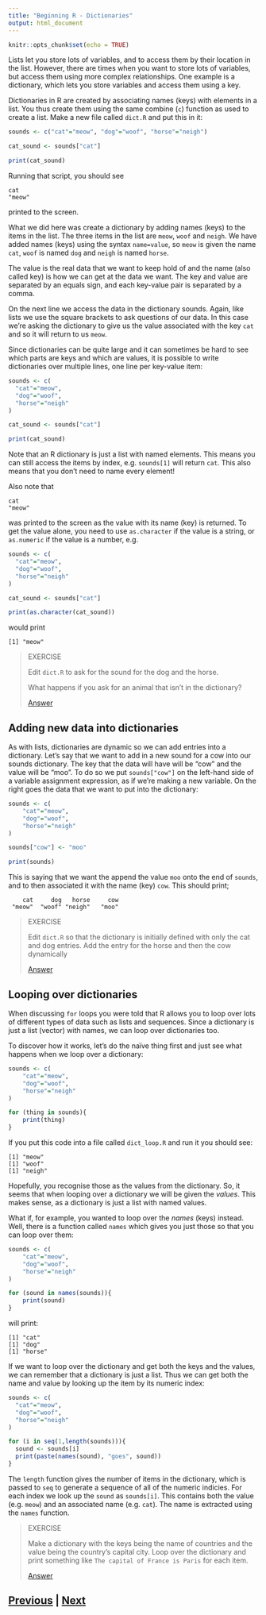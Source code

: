 ```yaml
---
title: "Beginning R - Dictionaries"
output: html_document
---
```


```r
knitr::opts_chunk$set(echo = TRUE)
```

Lists let you store lots of variables, and to access them by their location 
in the list. However, there are times when you want to store lots of variables, 
but access them using more complex relationships. One example is a dictionary, 
which lets you store variables and access them using a key.

Dictionaries in R are created by associating names (keys) with elements
in a list. You thus create them using the same combine (`c`) function 
as used to create a list.  Make a new file called `dict.R` and put this in it:

```R
sounds <- c("cat"="meow", "dog"="woof", "horse"="neigh")

cat_sound <- sounds["cat"]

print(cat_sound)
```

Running that script, you should see 

```   
cat 
"meow" 
```

printed to the screen.

What we did here was create a dictionary by adding names (keys) to the items
in the list. The three items in the list are `meow`, `woof` and `neigh`. We have
added names (keys) using the syntax `name=value`, so `meow` is given the name `cat`,
`woof` is named `dog` and `neigh` is named `horse`.

The value is the real data that we want to keep hold of and the name (also called key) 
is how we can get at the data we want. The key and value are separated by an
equals sign, and each key-value pair is separated by a comma.

On the next line we access the data in the dictionary sounds. Again, 
like lists we use the square brackets to ask questions of our data. In 
this case we're asking the dictionary to give us the value associated with 
the key `cat` and so it will return to us `meow`.

Since dictionaries can be quite large and it can sometimes be hard to see 
which parts are keys and which are values, it is possible to write 
dictionaries over multiple lines, one line per key-value item:

```R
sounds <- c(
  "cat"="meow", 
  "dog"="woof", 
  "horse"="neigh"
)

cat_sound <- sounds["cat"]

print(cat_sound)
```

Note that an R dictionary is just a list with named elements. This means you
can still access the items by index, e.g. `sounds[1]` will return `cat`.
This also means that you don't need to name every element!

Also note that 

```
cat
"meow"
```

was printed to the screen as the value with its name (key) is returned.
To get the value alone, you need to use `as.character` if the value
is a string, or `as.numeric` if the value is a number, e.g.

```R
sounds <- c(
  "cat"="meow",
  "dog"="woof",
  "horse"="neigh"
)

cat_sound <- sounds["cat"]

print(as.character(cat_sound))
```

would print

```
[1] "meow"
```

> EXERCISE
>
> Edit `dict.R` to ask for the sound for the dog and the horse.
> 
> What happens if you ask for an animal that isn't in the dictionary?
>
> [Answer](dictionaries_answer01.html)

## Adding new data into dictionaries

As with lists, dictionaries are dynamic so we can add entries into a dictionary.
Let's say that we want to add in a new sound for a cow into our sounds dictionary. 
The key that the data will have will be "cow" and the value will be "moo". 
To do so we put `sounds["cow"]` on the left-hand side of a variable assignment 
expression, as if we're making a new variable. On the right goes the data 
that we want to put into the dictionary:

```R
sounds <- c(
    "cat"="meow",
    "dog"="woof",
    "horse"="neigh"
)

sounds["cow"] <- "moo"

print(sounds)
```

This is saying that we want the append the value `moo` onto the end of `sounds`, and to then
associated it with the name (key) `cow`. This should print;

```
    cat     dog   horse     cow 
 "meow"  "woof" "neigh"   "moo" 
```

> EXERCISE
>
> Edit `dict.R` so that the dictionary is initially defined with only the 
> cat and dog entries. Add the entry for the horse and then the cow dynamically
>
> [Answer](dictionaries_answer02.html)

## Looping over dictionaries

When discussing `for` loops you were told that R allows you to loop over lots 
of different types of data such as lists and sequences. Since a dictionary is
just a list (vector) with names, we can loop over dictionaries too.

To discover how it works, let's do the naïve thing first and just see what 
happens when we loop over a dictionary:

```R
sounds <- c(
    "cat"="meow",
    "dog"="woof",
    "horse"="neigh"
)

for (thing in sounds){
    print(thing)
}
```

If you put this code into a file called `dict_loop.R` and run it you should see:

```
[1] "meow"
[1] "woof"
[1] "neigh"
```

Hopefully, you recognise those as the values from the dictionary. 
So, it seems that when looping over a dictionary we will be given the *values*.
This makes sense, as a dictionary is just a list with named values.

What if, for example, you wanted to loop over the *names* (keys) instead. 
Well, there is a function called `names` which gives you just those so 
that you can loop over them:

```R
sounds <- c(
    "cat"="meow",
    "dog"="woof",
    "horse"="neigh"
)

for (sound in names(sounds)){
    print(sound)
}
```

will print:

```
[1] "cat"
[1] "dog"
[1] "horse"
```

If we want to loop over the dictionary and get both the keys and the values,
we can remember that a dictionary is just a list. Thus we can get both the name
and value by looking up the item by its numeric index:

```R
sounds <- c(
  "cat"="meow",
  "dog"="woof",
  "horse"="neigh"
)

for (i in seq(1,length(sounds))){
  sound <- sounds[i]
  print(paste(names(sound), "goes", sound))
}
```

The `length` function gives the number of items in the dictionary, which is passed
to `seq` to generate a sequence of all of the numeric indicies. For each index
we look up the `sound` as `sounds[i]`. This contains both the value (e.g.
`meow`) and an associated name (e.g. `cat`). The name is extracted using
the `names` function.

> EXERCISE
>
> Make a dictionary with the keys being the name of countries and the 
> value being the country's capital city. Loop over the dictionary and 
> print something like `The capital of France is Paris` for each item.
> 
> [Answer](dictionaries_answer03.html)
 
## [Previous](conditionals.html) | [Next](files.html)
